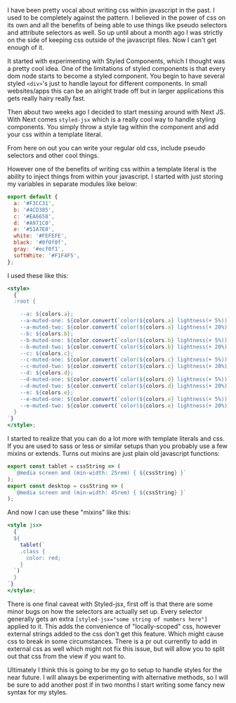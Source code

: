 I have been pretty vocal about writing css within javascript in the past. I used
to be completely against the pattern. I believed in the power of css on its own
and all the benefits of being able to use things like pseudo selectors and
attribute selectors as well. So up until about a month ago I was strictly on the
side of keeping css outside of the javascript files. Now I can't get enough of
it.

It started with experimenting with Styled Components, which I thought was a
pretty cool idea. One of the limitations of styled components is that every dom
node starts to become a styled component. You begin to have several styled
`<div>`'s just to handle layout for different components. In small websites/apps
this can be an alright trade off but in larger applications this gets really
hairy really fast.

Then about two weeks ago I decided to start messing around with Next JS. With
Next comes `styled-jsx` which is a really cool way to handle styling components.
You simply throw a style tag within the component and add your css within a
template literal.

From here on out you can write your regular old css, include pseudo selectors
and other cool things.

However one of the benefits of writing css within a template literal is the
ability to inject things from within your javascript. I started with just
storing my variables in separate modules like below:

```js
export default {
  a: '#F3CC31',
  b: '#4CD385',
  c: '#EA6658',
  d: '#A971C0',
  e: '#51A7E0',
  white: '#FEFEFE',
  black: '#0f0f0f',
  gray: '#ecf0f1',
  softWhite: '#F1F4F5',
};
```

I used these like this:

```jsx
<style>
  {`
  :root {

    --a: ${colors.a};
    --a-muted-one: ${color.convert(`color(${colors.a} lightness(+ 5%))`)};
    --a-muted-two: ${color.convert(`color(${colors.a} lightness(+ 20%))`)};
    --b: ${colors.b};
    --b-muted-one: ${color.convert(`color(${colors.b} lightness(+ 5%))`)};
    --b-muted-two: ${color.convert(`color(${colors.b} lightness(+ 20%))`)};
    --c: ${colors.c};
    --c-muted-one: ${color.convert(`color(${colors.c} lightness(+ 5%))`)};
    --c-muted-two: ${color.convert(`color(${colors.c} lightness(+ 20%))`)};
    --d: ${colors.d};
    --d-muted-one: ${color.convert(`color(${colors.d} lightness(+ 5%))`)};
    --d-muted-two: ${color.convert(`color(${colors.d} lightness(+ 20%))`)};
    --e: ${colors.e};
    --e-muted-one: ${color.convert(`color(${colors.e} lightness(+ 5%))`)};
    --e-muted-two: ${color.convert(`color(${colors.e} lightness(+ 20%))`)};
  }
`}
</style>;
```

I started to realize that you can do a lot more with template literals and css.
If you are used to sass or less or similar setups than you probably use a few
mixins or extends. Turns out mixins are just plain old javascript functions:

```js
export const tablet = cssString => (
  `@media screen and (min-width: 25rem) { ${cssString} }`
);
export const desktop = cssString => (
  `@media screen and (min-width: 45rem) { ${cssString} }`
);
```

And now I can use these "mixins" like this:

```jsx
<style jsx>
  {`
  ${
    tablet(`
    .class {
      color: red;
    }
  `)
  }
`}
</style>;
```

There is one final caveat with Styled-jsx, first off is that there are some
minor bugs on how the selectors are actually set up. Every selector generally
gets an extra `[styled-jsx="some string of numbers here"]` applied to it. This
adds the convenience of "locally-scoped" css, however external strings added to
the css don't get this feature. Which might cause css to break in some
circumstances. There is a pr out currently to add in external css as well which
might not fix this issue, but will allow you to split out that css from the view
if you want to.

Ultimately I think this is going to be my go to setup to handle styles for the
near future. I will always be experimenting with alternative methods, so I will
be sure to add another post if in two months I start writing some fancy new
syntax for my styles.
